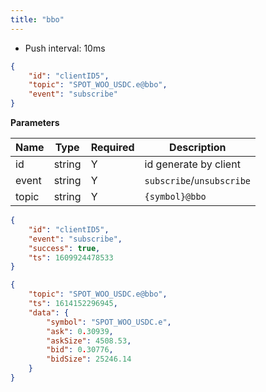 ```yaml
---
title: "bbo"
---
```


- Push interval: 10ms

```json
{
    "id": "clientID5",
    "topic": "SPOT_WOO_USDC.e@bbo",
    "event": "subscribe"
}
```

**Parameters**

| Name   | Type   | Required | Description                              |
| ------ | ------ | -------- | ---------------------------------------- |
| id     | string | Y        | id generate by client                    |
| event  | string | Y        | `subscribe`/`unsubscribe`                |
| topic  | string | Y        | `{symbol}@bbo`                           |


<RequestExample>

```json Response
{
    "id": "clientID5",
    "event": "subscribe",
    "success": true,
    "ts": 1609924478533
}
```

</RequestExample>

<ResponseExample>

```json Subscribed Message
{
    "topic": "SPOT_WOO_USDC.e@bbo",
    "ts": 1614152296945,
    "data": {
        "symbol": "SPOT_WOO_USDC.e",
        "ask": 0.30939,
        "askSize": 4508.53,
        "bid": 0.30776,
        "bidSize": 25246.14
    }
}
```

</ResponseExample>